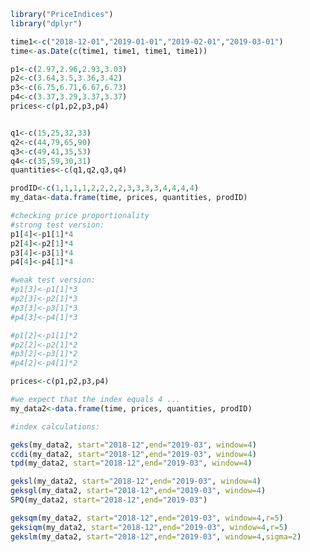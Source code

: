 

```{r}
library("PriceIndices")
library("dplyr")

time1<-c("2018-12-01","2019-01-01","2019-02-01","2019-03-01")
time<-as.Date(c(time1, time1, time1, time1))

p1<-c(2.97,2.96,2.93,3.03)
p2<-c(3.64,3.5,3.36,3.42)
p3<-c(6.75,6.71,6.67,6.73)
p4<-c(3.37,3.29,3.37,3.37)
prices<-c(p1,p2,p3,p4)


q1<-c(15,25,32,33)
q2<-c(44,79,65,90)
q3<-c(49,41,35,53)
q4<-c(35,59,30,31)
quantities<-c(q1,q2,q3,q4)

prodID<-c(1,1,1,1,2,2,2,2,3,3,3,3,4,4,4,4)
my_data<-data.frame(time, prices, quantities, prodID)

#checking price proportionality
#strong test version:
p1[4]<-p1[1]*4
p2[4]<-p2[1]*4
p3[4]<-p3[1]*4
p4[4]<-p4[1]*4

#weak test version:
#p1[3]<-p1[1]*3
#p2[3]<-p2[1]*3
#p3[3]<-p3[1]*3
#p4[3]<-p4[1]*3

#p1[2]<-p1[1]*2
#p2[2]<-p2[1]*2
#p3[2]<-p3[1]*2
#p4[2]<-p4[1]*2

prices<-c(p1,p2,p3,p4)

#we expect that the index equals 4 ...
my_data2<-data.frame(time, prices, quantities, prodID)

#index calculations:

geks(my_data2, start="2018-12",end="2019-03", window=4)
ccdi(my_data2, start="2018-12",end="2019-03", window=4)
tpd(my_data2, start="2018-12",end="2019-03", window=4)

geksl(my_data2, start="2018-12",end="2019-03", window=4)
geksgl(my_data2, start="2018-12",end="2019-03", window=4)
SPQ(my_data2, start="2018-12",end="2019-03")

geksqm(my_data2, start="2018-12",end="2019-03", window=4,r=5)
geksiqm(my_data2, start="2018-12",end="2019-03", window=4,r=5)
gekslm(my_data2, start="2018-12",end="2019-03", window=4,sigma=2)

```




